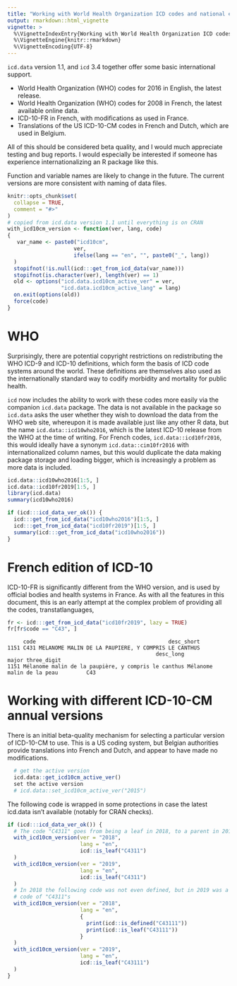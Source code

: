```yaml
---
title: "Working with World Health Organization ICD codes and national editions, and different languages"
output: rmarkdown::html_vignette
vignette: >
  %\VignetteIndexEntry{Working with World Health Organization ICD codes and national editions}
  %\VignetteEngine{knitr::rmarkdown}
  %\VignetteEncoding{UTF-8}
---
```


`icd.data` version 1.1, and `icd` 3.4 together offer some basic international support.

 - World Health Organization (WHO) codes for 2016 in English, the latest release.
 - World Health Organization (WHO) codes for 2008 in French, the latest available online data.
 - ICD-10-FR in French, with modifications as used in France.
 - Translations of the US ICD-10-CM codes in French and Dutch, which are used in Belgium.

All of this should be considered beta quality, and I would much appreciate testing and bug reports. I would especially be interested if someone has experience internationalizing an R package like this.

Function and variable names are likely to change in the future. The current versions are more consistent with naming of data files.

```r
knitr::opts_chunk$set(
  collapse = TRUE,
  comment = "#>"
)
# copied from icd.data version 1.1 until everything is on CRAN
with_icd10cm_version <- function(ver, lang, code)
{
   var_name <- paste0("icd10cm",
                     ver,
                     ifelse(lang == "en", "", paste0("_", lang))
  )
  stopifnot(!is.null(icd:::get_from_icd_data(var_name)))
  stopifnot(is.character(ver), length(ver) == 1)
  old <- options("icd.data.icd10cm_active_ver" = ver,
                 "icd.data.icd10cm_active_lang" = lang)
  on.exit(options(old))
  force(code)
}
```

# WHO

Surprisingly, there are potential copyright restrictions on redistributing the WHO ICD-9 and ICD-10 definitions, which form the basis of ICD code systems around the world. These definitions are themselves also used as the internationally standard way to codify morbidity and mortality for public health.

`icd` now includes the ability to work with these codes more easily via the companion `icd.data` package. The data is not available in the package so `icd.data` asks the user whether they wish to download the data from the WHO web site, whereupon it is made available just like any other R data, but the name `icd.data::icd10who2016`, which is the latest ICD-10 release from the WHO at the time of writing. For French codes, `icd.data::icd10fr2016`, this would ideally have a synonym `icd.data::cim10fr2016` with internationalized column names, but this would duplicate the data making package storage and loading bigger, which is increasingly a problem as more data is included.

```r
icd.data::icd10who2016[1:5, ]
icd.data::icd10fr2019[1:5, ]
library(icd.data)
summary(icd10who2016)
```
```r
if (icd:::icd_data_ver_ok()) {
  icd:::get_from_icd_data("icd10who2016")[1:5, ]
  icd:::get_from_icd_data("icd10fr2019")[1:5, ]
  summary(icd:::get_from_icd_data("icd10who2016"))
}
```

# French edition of ICD-10

ICD-10-FR is significantly different from the WHO version, and is used by official bodies and health systems in France. As with all the features in this document, this is an early attempt at the complex problem of providing all the codes, transtatlanguages, 

```r
fr <- icd:::get_from_icd_data("icd10fr2019", lazy = TRUE)
fr[fr$code == "C43", ]
```
```
     code                                          desc_short
1151 C431 MELANOME MALIN DE LA PAUPIERE, Y COMPRIS LE CANTHUS
                                               desc_long                     major three_digit
1151 Mélanome malin de la paupière, y compris le canthus Mélanome malin de la peau         C43
```

# Working with different ICD-10-CM annual versions

There is an initial beta-quality mechanism for selecting a particular version of ICD-10-CM to use. This is a US coding system, but Belgian authorities provide translations into French and Dutch, and appear to have made no modifications.

```r
  # get the active version
  icd.data::get_icd10cm_active_ver()
  set the active version
  # icd.data::set_icd10cm_active_ver("2015")
```
The following code is wrapped in some protections in case the latest icd.data isn't available (notably for CRAN checks).
```r
if (icd:::icd_data_ver_ok()) {
  # The code "C4311" goes from being a leaf in 2018, to a parent in 2019
  with_icd10cm_version(ver = "2018", 
                       lang = "en",
                       icd::is_leaf("C4311")
  )
  with_icd10cm_version(ver = "2019", 
                       lang = "en", 
                       icd::is_leaf("C4311")
  )
  # In 2018 the following code was not even defined, but in 2019 was a new child
  # code of "C4311"s
  with_icd10cm_version(ver = "2018", 
                       lang = "en",
                       {
                         print(icd::is_defined("C43111"))
                         print(icd::is_leaf("C43111"))
                       }
  )
  with_icd10cm_version(ver = "2019", 
                       lang = "en", 
                       icd::is_leaf("C43111")
  )
}
```
